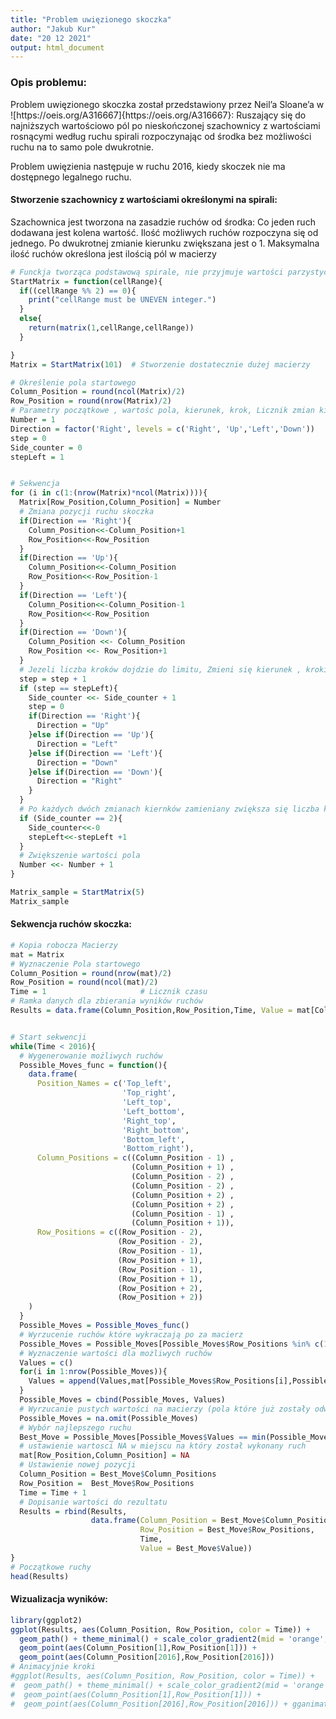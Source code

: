 ---
title: "Problem uwięzionego skoczka"
author: "Jakub Kur"
date: "20 12 2021"
output: html_document
---
### Opis problemu:
  Problem uwięzionego skoczka został przedstawiony przez Neil'a Sloane'a w ![https://oeis.org/A316667]{https://oeis.org/A316667}:
  Ruszający się do najniższych wartościowo pól po nieskończonej szachownicy z wartościami rosnącymi według ruchu spirali rozpoczynając od środka bez możliwości ruchu na to samo pole dwukrotnie.
  
  Problem uwięzienia następuje w ruchu 2016, kiedy skoczek nie ma dostępnego legalnego ruchu.
  
  
  
  
#### Stworzenie szachownicy z wartościami określonymi na spirali:
  
  Szachownica jest tworzona na zasadzie ruchów od środka:
  Co jeden ruch dodawana jest kolena wartość. 
  Ilość możliwych ruchów rozpoczyna się od jednego. Po dwukrotnej zmianie kierunku zwiększana jest o 1.
  Maksymalna ilość ruchów określona jest ilością pól w macierzy


```{r}
# Funckja tworząca podstawową spirale, nie przyjmuje wartości parzystych.
StartMatrix = function(cellRange){
  if((cellRange %% 2) == 0){
    print("cellRange must be UNEVEN integer.")
  }
  else{
    return(matrix(1,cellRange,cellRange))      
  }

}
Matrix = StartMatrix(101)  # Stworzenie dostatecznie dużej macierzy

# Określenie pola startowego
Column_Position = round(ncol(Matrix)/2)
Row_Position = round(nrow(Matrix)/2)
# Parametry początkowe , wartośc pola, kierunek, krok, Licznik zmian kierunku
Number = 1
Direction = factor('Right', levels = c('Right', 'Up','Left','Down'))
step = 0
Side_counter = 0
stepLeft = 1


# Sekwencja
for (i in c(1:(nrow(Matrix)*ncol(Matrix)))){
  Matrix[Row_Position,Column_Position] = Number
  # Zmiana pozycji ruchu skoczka
  if(Direction == 'Right'){
    Column_Position<<-Column_Position+1
    Row_Position<<-Row_Position
  }
  if(Direction == 'Up'){
    Column_Position<<-Column_Position
    Row_Position<<-Row_Position-1
  }
  if(Direction == 'Left'){
    Column_Position<<-Column_Position-1
    Row_Position<<-Row_Position
  }
  if(Direction == 'Down'){
    Column_Position <<- Column_Position
    Row_Position <<- Row_Position+1
  }
  # Jezeli liczba kroków dojdzie do limitu, Zmieni się kierunek , kroki liczone sa ponownie od 0, zwiekszany jest licznik zmian kierunków
  step = step + 1
  if (step == stepLeft){
    Side_counter <<- Side_counter + 1
    step = 0
    if(Direction == 'Right'){
      Direction = "Up"
    }else if(Direction == 'Up'){
      Direction = "Left"
    }else if(Direction == 'Left'){
      Direction = "Down"
    }else if(Direction == 'Down'){
      Direction = "Right"
    }
  }
  # Po każdych dwóch zmianach kiernków zamieniany zwiększa się liczba kroków
  if (Side_counter == 2){
    Side_counter<<-0 
    stepLeft<<-stepLeft +1
  }
  # Zwiększenie wartości pola
  Number <<- Number + 1
}

Matrix_sample = StartMatrix(5)
Matrix_sample
```


#### Sekwencja ruchów skoczka:
```{r}
# Kopia robocza Macierzy
mat = Matrix                                                                
# Wyznaczenie Pola startowego
Column_Position = round(nrow(mat)/2)                                            
Row_Position = round(ncol(mat)/2)                                            
Time = 1                     # Licznik czasu                                             
# Ramka danych dla zbierania wyników ruchów
Results = data.frame(Column_Position,Row_Position,Time, Value = mat[Column_Position,Row_Position])   


# Start sekwencji
while(Time < 2016){
  # Wygenerowanie możliwych ruchów
  Possible_Moves_func = function(){
    data.frame(
      Position_Names = c('Top_left',      
                         'Top_right',     
                         'Left_top',      
                         'Left_bottom',   
                         'Right_top',     
                         'Right_bottom',  
                         'Bottom_left',   
                         'Bottom_right'),
      Column_Positions = c((Column_Position - 1) ,
                           (Column_Position + 1) ,
                           (Column_Position - 2) ,
                           (Column_Position - 2) ,
                           (Column_Position + 2) ,
                           (Column_Position + 2) ,
                           (Column_Position - 1) ,
                           (Column_Position + 1)),
      Row_Positions = c((Row_Position - 2),
                        (Row_Position - 2),
                        (Row_Position - 1),
                        (Row_Position + 1),
                        (Row_Position - 1),
                        (Row_Position + 1),
                        (Row_Position + 2),
                        (Row_Position + 2))
    )
  }
  Possible_Moves = Possible_Moves_func()
  # Wyrzucenie ruchów które wykraczają po za macierz
  Possible_Moves = Possible_Moves[Possible_Moves$Row_Positions %in% c(1:nrow(Matrix)) &Possible_Moves$Column_Positions %in% c(1:ncol(Matrix)),]
  # Wyznaczenie wartości dla możliwych ruchów
  Values = c()
  for(i in 1:nrow(Possible_Moves)){
    Values = append(Values,mat[Possible_Moves$Row_Positions[i],Possible_Moves$Column_Positions[i]])
  }
  Possible_Moves = cbind(Possible_Moves, Values)
  # Wyrzucanie pustych wartości na macierzy (pola które już zostały odwiedzone)
  Possible_Moves = na.omit(Possible_Moves)
  # Wybór najlepszego ruchu
  Best_Move = Possible_Moves[Possible_Moves$Values == min(Possible_Moves$Values),]
  # ustawienie wartosci NA w miejscu na który został wykonany ruch
  mat[Row_Position,Column_Position] = NA
  # Ustawienie nowej pozycji
  Column_Position = Best_Move$Column_Positions
  Row_Position =  Best_Move$Row_Positions
  Time = Time + 1
  # Dopisanie wartości do rezultatu
  Results = rbind(Results,
                  data.frame(Column_Position = Best_Move$Column_Positions,
                             Row_Position = Best_Move$Row_Positions,
                             Time,
                             Value = Best_Move$Value))
}
# Początkowe ruchy
head(Results)
```


#### Wizualizacja wyników:

```{r}
library(ggplot2)
ggplot(Results, aes(Column_Position, Row_Position, color = Time)) +
  geom_path() + theme_minimal() + scale_color_gradient2(mid = 'orange', low="yellow",high = "red") + 
  geom_point(aes(Column_Position[1],Row_Position[1])) + 
  geom_point(aes(Column_Position[2016],Row_Position[2016]))
# Animacyjnie kroki
#ggplot(Results, aes(Column_Position, Row_Position, color = Time)) +
#  geom_path() + theme_minimal() + scale_color_gradient2(mid = 'orange', low="yellow",high = "red") + 
#  geom_point(aes(Column_Position[1],Row_Position[1])) + 
#  geom_point(aes(Column_Position[2016],Row_Position[2016])) + gganimate::transition_reveal(Time)
```









